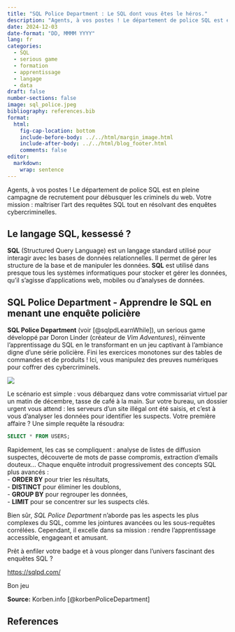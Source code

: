 ```yaml
---
title: "SQL Police Department : Le SQL dont vous êtes le héros."
description: "Agents, à vos postes ! Le département de police SQL est en pleine campagne de recrutement pour débusquer les criminels du web. Votre mission : maîtriser l'art des requêtes SQL tout en résolvant des enquêtes cybercriminelles."
date: 2024-12-03
date-format: "DD, MMMM YYYY"
lang: fr
categories: 
  - SQL
  - serious game
  - formation
  - apprentissage
  - langage
  - data
draft: false
number-sections: false
image: sql_police.jpeg
bibliography: references.bib
format:
  html:
    fig-cap-location: bottom
    include-before-body: ../../html/margin_image.html
    include-after-body: ../../html/blog_footer.html
    comments: false
editor: 
  markdown: 
    wrap: sentence
---
```


Agents, à vos postes !
Le département de police SQL est en pleine campagne de recrutement pour débusquer les criminels du web.
Votre mission : maîtriser l'art des requêtes SQL tout en résolvant des enquêtes cybercriminelles.

## Le langage SQL, kessessé ?

**SQL** (Structured Query Language) est un langage standard utilisé pour interagir avec les bases de données relationnelles.
Il permet de gérer les structure de la base et de manipuler les données.
**SQL** est utilisé dans presque tous les systèmes informatiques pour stocker et gérer les données, qu'il s'agisse d'applications web, mobiles ou d'analyses de données.

## SQL Police Department - Apprendre le SQL en menant une enquête policière

**SQL Police Department** (voir [@sqlpdLearnWhile]), un serious game développé par Doron Linder (créateur de *Vim Adventures*), réinvente l'apprentissage du SQL en le transformant en un jeu captivant à l'ambiance digne d'une série policière.
Fini les exercices monotones sur des tables de commandes et de produits !
Ici, vous manipulez des preuves numériques pour coffrer des cybercriminels.

![](sql_adv1.jpg){fig-align="center"}

Le scénario est simple : vous débarquez dans votre commissariat virtuel par un matin de décembre, tasse de café à la main.
Sur votre bureau, un dossier urgent vous attend : les serveurs d'un site illégal ont été saisis, et c'est à vous d'analyser les données pour identifier les suspects.
Votre première affaire ?
Une simple requête la résoudra:

``` sql
SELECT * FROM USERS;  
```

Rapidement, les cas se compliquent : analyse de listes de diffusion suspectes, découverte de mots de passe compromis, extraction d'emails douteux... Chaque enquête introduit progressivement des concepts SQL plus avancés :\
- **ORDER BY** pour trier les résultats,\
- **DISTINCT** pour éliminer les doublons,\
- **GROUP BY** pour regrouper les données,\
- **LIMIT** pour se concentrer sur les suspects clés.

Bien sûr, *SQL Police Department* n'aborde pas les aspects les plus complexes du SQL, comme les jointures avancées ou les sous-requêtes corrélées.
Cependant, il excelle dans sa mission : rendre l'apprentissage accessible, engageant et amusant.

Prêt à enfiler votre badge et à vous plonger dans l'univers fascinant des enquêtes SQL ?

<https://sqlpd.com/>

Bon jeu

**Source:** Korben.info [@korbenPoliceDepartment]

## References

::: {#refs}
:::
